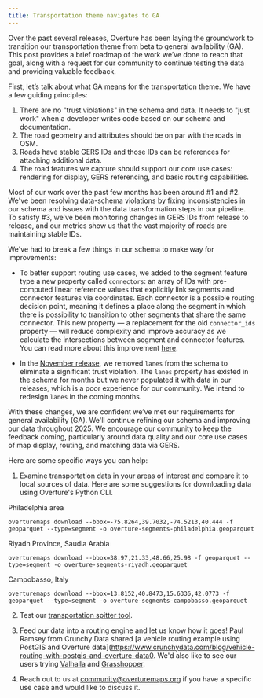 ```yaml
---
title: Transportation theme navigates to GA
---
```


Over the past several releases, Overture has been laying the groundwork to transition our transportation theme from beta to general availability (GA). This post provides a brief roadmap of the work we’ve done to reach that goal, along with a request for our community to continue testing the data and providing valuable feedback.

First, let’s talk about what GA means for the transportation theme. We have a few guiding principles:

1. There are no "trust violations" in the schema and data. It needs to "just work" when a developer writes code based on our schema and documentation.
2. The road geometry and attributes should be on par with the roads in OSM.
3. Roads have stable GERS IDs and those IDs can be references for attaching additional data.
4. The road features we capture should support our core use cases: rendering for display, GERS referencing, and basic routing capabilities.

Most of our work over the past few months has been around #1 and #2. We've been resolving data-schema violations by fixing inconsistencies in our schema and issues with the data transformation steps in our pipeline. To satisfy #3, we’ve been monitoring changes in GERS IDs from release to release, and our metrics show us that the vast majority of roads are maintaining stable IDs.

We've had to break a few things in our schema to make way for improvements:

- To better support routing use cases, we added to the segment feature type a new property called `connectors`: an array of IDs with pre-computed linear reference values that explicitly link segments and connector features via coordinates. Each connector is a possible routing decision point, meaning it defines a place along the segment in which there is possibility to transition to other segments that share the same connector. This new property — a replacement for the old `connector_ids` property — will reduce complexity and improve accuracy as we calculate the intersections between segment and connector features. You can read more about this improvement [here](https://docs.overturemaps.org/blog/2024/08/15/preview-august-release/#transportation-schema-changes).

- In the [November release](https://docs.overturemaps.org/release/2024-11-13.0/), we removed `lanes` from the schema to eliminate a significant trust violation. The `lanes` property has existed in the schema for months but we never populated it with data in our releases, which is a poor experience for our community. We intend to redesign `lanes` in the coming months.

With these changes, we are confident we’ve met our requirements for general availability (GA). We'll continue refining our schema and improving our data throughout 2025. We encourage our community to keep the feedback coming, particularly around data quality and our core use cases of map display, routing, and matching data via GERS.

Here are some specific ways you can help:

1. Examine transportation data in your areas of interest and compare it to local sources of data. Here are some suggestions for downloading data using Overture's Python CLI.

Philadelphia area
```
overturemaps download --bbox=-75.8264,39.7032,-74.5213,40.444 -f geoparquet --type=segment -o overture-segments-philadelphia.geoparquet
```

Riyadh Province, Saudia Arabia
```
overturemaps download --bbox=38.97,21.33,48.66,25.98 -f geoparquet --type=segment -o overture-segments-riyadh.geoparquet
```

Campobasso, Italy
```
overturemaps download --bbox=13.8152,40.8473,15.6336,42.0773 -f geoparquet --type=segment -o overture-segments-campobasso.geoparquet
```

2. Test our [transportation spitter tool](https://github.com/OvertureMaps/transportation-splitter). 

3. Feed our data into a routing engine and let us know how it goes! Paul Ramsey from Crunchy Data shared [a vehicle routing example using PostGIS and Overture data](https://www.crunchydata.com/blog/vehicle-routing-with-postgis-and-overture-data0. We'd also like to see our users trying [Valhalla](https://valhalla.github.io/valhalla/) and [Grasshopper](https://github.com/graphhopper/graphhopper-maps). 

4. Reach out to us at community@overturemaps.org if you have a specific use case and would like to discuss it. 



